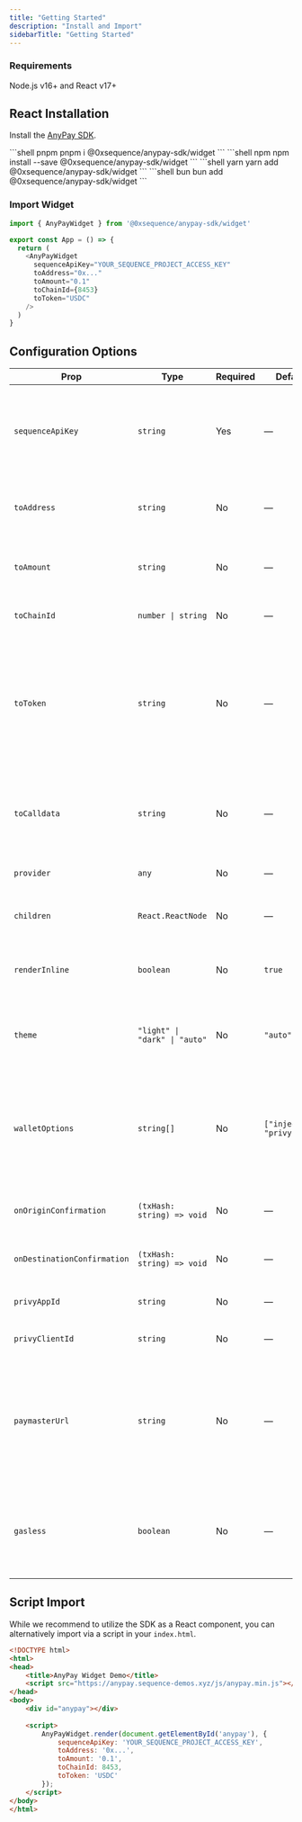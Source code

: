 ```yaml
---
title: "Getting Started"
description: "Install and Import"
sidebarTitle: "Getting Started"
---
```


### Requirements
Node.js v16+ and React v17+

## React Installation

Install the [AnyPay SDK](https://github.com/0xsequence/anypay/tree/master).

<CodeGroup>
```shell pnpm
pnpm i @0xsequence/anypay-sdk/widget
```
```shell npm
npm install --save @0xsequence/anypay-sdk/widget
```
```shell yarn
yarn add @0xsequence/anypay-sdk/widget
```
```shell bun
bun add @0xsequence/anypay-sdk/widget
```
</CodeGroup>

### Import Widget

```typescript
import { AnyPayWidget } from '@0xsequence/anypay-sdk/widget'

export const App = () => {
  return (
    <AnyPayWidget
      sequenceApiKey="YOUR_SEQUENCE_PROJECT_ACCESS_KEY"
      toAddress="0x..."
      toAmount="0.1"
      toChainId={8453}
      toToken="USDC"
    />
  )
}
```

## Configuration Options

| Prop                        | Type                                                      | Required | Default   | Description                                                                                                   |
|-----------------------------|-----------------------------------------------------------|----------|-----------|---------------------------------------------------------------------------------------------------------------|
| `sequenceApiKey`            | `string`                                                  | Yes      | —         | Your Sequence project access key. Used to authenticate API requests. A key can be generated on the [Sequence Builder](https://sequence.build/).                                          |
| `toAddress`                 | `string`                                                  | No       | —         | The predefined  recipient or destination address for the transaction.                                                            |
| `toAmount`                  | `string`                                                  | No       | —         | The predefined amount to send (e.g., "0.1") to the destination address.                                                                   |
| `toChainId`                 | `number \| string`                                        | No       | —         | The predefined destination chain ID.                                                                             |
| `toToken`                   | `string`                                                  | No       | —         | The default token symbol to send (e.g., "ETH", "USDC"). Currently only "ETH" and "USDC" are supported values, but this will change to a token address in near future.                                                   |
| `toCalldata`                | `string`                                                  | No       | —         | Optional calldata for contract interactions (e.g., NFT minting, DeFi actions) at the destination address.                                |
| `provider`                  | `any`                                                     | No       | —         | Custom EIP-1193 provider for wallet interactions.                                                             |
| `children`                  | `React.ReactNode`                                         | No       | —         | Custom React node for the widget's trigger button.                                                            |
| `renderInline`              | `boolean`                                                 | No       | `true`    | If `true`, renders inline; if `false`, renders as a modal triggered by the button.                                                    |
| `theme`                     | `"light" \| "dark" \| "auto"`                        | No       | `"auto"` | Controls the widget's color theme. "auto" matches the user's system preference.                               |
| `walletOptions`             | `string[]`                                                | No       | `["injected", "privy"]` | Array of wallet options to show for connection. Supported: `"injected"`, `"privy"`. It's expected however that the dapp provides their own wallet connection.          |
| `onOriginConfirmation`      | `(txHash: string) => void`                                | No       | —         | Callback with the origin transaction hash when confirmed.                                                     |
| `onDestinationConfirmation` | `(txHash: string) => void`                                | No       | —         | Callback with the destination transaction hash when confirmed.                                                |
| `privyAppId`                | `string`                                                  | No       | —         | Privy App ID for Privy wallet integration.                                                                    |
| `privyClientId`             | `string`                                                  | No       | —         | Privy Client ID for Privy wallet integration.                                                                 |
| `paymasterUrl`              | `string`                                                  | No       | —         | URL of a 4337-compatible bundler/paymaster URL for gasless transactions (e.g., thirdweb, Pimlico, ZeroDev, Alchemy, etc). The option `gasless` must also be to `true` to enable it.                                           |
| `gasless`                   | `boolean`                                                 | No       | —         | If `true`, enables gasless transactions using sequence Relayer or paymaster (ERC-4337) if `paymasterUrl` is set.                                         |

## Script Import

While we recommend to utilize the SDK as a React component, you can alternatively import via a script in your `index.html`.

```html
<!DOCTYPE html>
<html>
<head>
    <title>AnyPay Widget Demo</title>
    <script src="https://anypay.sequence-demos.xyz/js/anypay.min.js"></script>
</head>
<body>
    <div id="anypay"></div>
    
    <script>
        AnyPayWidget.render(document.getElementById('anypay'), {
            sequenceApiKey: 'YOUR_SEQUENCE_PROJECT_ACCESS_KEY',
            toAddress: '0x...',
            toAmount: '0.1',
            toChainId: 8453,
            toToken: 'USDC'
        });
    </script>
</body>
</html>
```